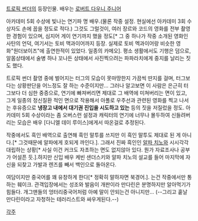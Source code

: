[[트로픽 썬더]]의 등장인물. 배우는 [[로버트 다우니 주니어]]


아카데미 5회 수상에 빛나는 연기파 명 배우.(물론 작중 설정. 현실에선 아카데미 3회 수상자도 손에 꼽을 정도로 적다.) 그것도 그럴것이, 여러 장르와 코드의 영화를 전부 촬영한 경험이 있으며, 심지어 게이 연기까지 했을 정도[* 그 중 하나가 작중 소개된 영화인 사탄의 언덕, 여기서는 토비 맥과이어까지 등장. 실제로 토비 멕과이어랑 비슷한 영화"원더보이즈"에 출연한적이 있었다. 일종의 카메오]. 평소 생활에서도 기행은 덤으로, 알몸상태에서 술병 하나 꼬나든 상태에서 사진찍으려는 파파라치에게 중지를 날리는 짓도 했다.

트로픽 썬더 촬영 중에 벌어지는 터그의 모습이 못마땅한지 가끔씩 딴지를 걸며, 터그보다는 상황판단을 어느정도 잘 하는 수준이지만... 
그러나 알고보면 이 사람은 은근히 터그보다 더 심한 중증으로, 연기에 빠져버리면 제대로 그 배역에 미쳐버리는 면이 있고, 그게 일종의 정신질환 적인 면으로 작용해서 아폴로 우주선과 관련된 영화를 찍고 나서는 후유증으로 '''냉장고 내에서 대기권 진입을 시도하고 있는''' 등의 짓을 저질렀을 정도. 아카데미 5회 수상이라는 좀 오버스런 설정과 캐릭터의 연기에 너무나 몰두하여 신들려버리는 모습은 배우 [다니엘 데이 루이스]에게서 따온걸로 추정된다.

작중에서도 흑인 배역으로 출연해 흑인 말투를 쓰지만 이 흑인 말투도 제대로 된 게 아니다.[* 그것때문에 알파에게 호되게 까인다.]. 그래서 진짜 흑인인 [[알파 치노]]와 시시각각 대립하는 상황[* 사실 이건 커크도 자초하는 면도 없지않아 있다. 뭔가 자료조사나 공부가 어설픈 듯.].하지만 신입 배우 케빈 샌더스키와 알파 치노의 설교를 들어 마지막에 자신을 되찾고 가발과 렌즈를 빼서 백인으로 돌아온다. 

여담이지만 중국어를 꽤 유창하게 한다[* 정확히 말하자면 북경어.]. 는건 작중에서만 통하는 훼이크. 관객입장에서는 성조와 발음이 개판이라 만다린은 분명하지만 알아먹기가 힘들다. 개그맨들의 엉터리중국어처럼 아예 말이 안되는건 아니지만... (--그리고 훝날 만다린이라고 자청하는 테러리스트와 싸우게된다.--)


[[각주]]
